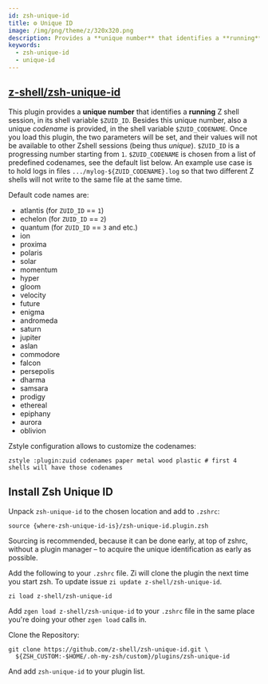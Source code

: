 ```yaml
---
id: zsh-unique-id
title: ⚙️ Unique ID
image: /img/png/theme/z/320x320.png
description: Provides a **unique number** that identifies a **running** Zshell session.
keywords:
  - zsh-unique-id
  - unique-id
---
```


<!-- @format -->


## <i class="fa-brands fa-github"></i> [z-shell/zsh-unique-id][zsh-unique-id]

This plugin provides a **unique number** that identifies a **running** Z shell session, in its shell variable `$ZUID_ID`. Besides this unique number, also a unique _codename_ is provided, in the shell variable `$ZUID_CODENAME`. Once you load this plugin, the two parameters will be set, and their values will not be available to other Zshell sessions (being thus _unique_). `$ZUID_ID` is a progressing number starting from `1`. `$ZUID_CODENAME` is chosen from a list of predefined codenames, see the default list below. An example use case is to hold logs in files `.../mylog-${ZUID_CODENAME}.log` so that two different Z shells will not write to the same file at the same time.

Default code names are:

- <Highlight color='var(--ifm-color-info)'>atlantis</Highlight> (for `ZUID_ID` == `1`)
- <Highlight color='var(--ifm-color-info)'>echelon</Highlight> (for `ZUID_ID` == `2`)
- <Highlight color='var(--ifm-color-info)'>quantum</Highlight> (for `ZUID_ID` == `3` and etc.)
- <Highlight color='var(--ifm-color-info)'>ion</Highlight>
- <Highlight color='var(--ifm-color-info)'>proxima</Highlight>
- <Highlight color='var(--ifm-color-info)'>polaris</Highlight>
- <Highlight color='var(--ifm-color-info)'>solar</Highlight>
- <Highlight color='var(--ifm-color-info)'>momentum</Highlight>
- <Highlight color='var(--ifm-color-info)'>hyper</Highlight>
- <Highlight color='var(--ifm-color-info)'>gloom</Highlight>
- <Highlight color='var(--ifm-color-info)'>velocity</Highlight>
- <Highlight color='var(--ifm-color-info)'>future</Highlight>
- <Highlight color='var(--ifm-color-info)'>enigma</Highlight>
- <Highlight color='var(--ifm-color-info)'>andromeda</Highlight>
- <Highlight color='var(--ifm-color-info)'>saturn</Highlight>
- <Highlight color='var(--ifm-color-info)'>jupiter</Highlight>
- <Highlight color='var(--ifm-color-info)'>aslan</Highlight>
- <Highlight color='var(--ifm-color-info)'>commodore</Highlight>
- <Highlight color='var(--ifm-color-info)'>falcon</Highlight>
- <Highlight color='var(--ifm-color-info)'>persepolis</Highlight>
- <Highlight color='var(--ifm-color-info)'>dharma</Highlight>
- <Highlight color='var(--ifm-color-info)'>samsara</Highlight>
- <Highlight color='var(--ifm-color-info)'>prodigy</Highlight>
- <Highlight color='var(--ifm-color-info)'>ethereal</Highlight>
- <Highlight color='var(--ifm-color-info)'>epiphany</Highlight>
- <Highlight color='var(--ifm-color-info)'>aurora</Highlight>
- <Highlight color='var(--ifm-color-info)'>oblivion</Highlight>

Zstyle configuration allows to customize the codenames:

```shell
zstyle :plugin:zuid codenames paper metal wood plastic # first 4 shells will have those codenames
```

## Install Zsh Unique ID

<Tabs>
  <TabItem value="standalone" label="Standalone" default>

Unpack `zsh-unique-id` to the chosen location and add to `.zshrc`:

```shell title="~/.zshrc"
source {where-zsh-unique-id-is}/zsh-unique-id.plugin.zsh
```

Sourcing is recommended, because it can be done early, at top of zshrc, without a plugin manager – to acquire the unique identification as early as possible.

  </TabItem>
  <TabItem value="zi" label="Zi">

Add the following to your `.zshrc` file. Zi will clone the plugin the next time you start zsh. To update issue `zi update z-shell/zsh-unique-id`.

```shell title="~/.zshrc"
zi load z-shell/zsh-unique-id
```

  </TabItem>
  <TabItem value="zgen" label="Zgen">

Add `zgen load z-shell/zsh-unique-id` to your `.zshrc` file in the same place you're doing your other `zgen load` calls in.

  </TabItem>
  <TabItem value="oh-my-zsh" label="Oh-My-Zsh">

Clone the Repository:

```shell title="~/.zshrc" showLineNumbers
git clone https://github.com/z-shell/zsh-unique-id.git \
  ${ZSH_CUSTOM:-$HOME/.oh-my-zsh/custom}/plugins/zsh-unique-id
```

And add `zsh-unique-id` to your plugin list.

  </TabItem>
</Tabs>

<!-- end-of-file -->
<!-- links -->

[zsh-unique-id]: https://github.com/z-shell/zsh-unique-id
